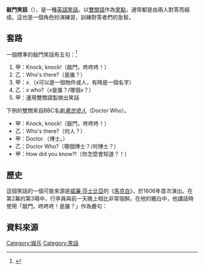 '''敲門笑話'''（{{lang-en|Knock-knock joke}}），是一種[[英語|英語]][[笑話|笑話]]。以[[雙關語|雙關語]]作為[[笑點|笑點]]，通常都是由兩人對答而組成。這也是一個角色扮演練習，訓練對答者們的急智。 

==套路==
一個標準的敲門笑話有五句：<ref>{{Cite web |url=http://english.ecominfozone.net/archives/5422 |title=存档副本 |access-date=2010-10-02 |archive-date=2016-10-05 |archive-url=https://web.archive.org/web/20161005013047/http://english.ecominfozone.net/archives/5422 |dead-url=no }}</ref>
# 甲：Knock, knock!（敲門，咚咚咚！）
# 乙：Who's there?（是誰？）
# 甲：''x''.（''x''可以是一個物件或人，有時是一個名字）
# 乙：''x'' who?（''x''是誰？/哪個''x''？）
# 甲：運用雙關語製做出笑話

下例的雙關來自BBC名劇''[[異世奇人|異世奇人]]''（Doctor Who）。
* 甲：Knock, knock!（敲門，咚咚咚！）
* 乙：Who's there?（何人？）
* 甲：Doctor.（博士。）
* 乙：Doctor Who?（哪個博士？/何博士？）
* 甲：How did you know?!（你怎麼會知道？！）

== 歷史 ==
這個笑話的一個可能來源是[[威廉·莎士比亞|威廉·莎士比亞]]的《[[馬克白|馬克白]]》，於1606年首次演出。在第2幕的第3場中，行李員與前一天晚上相比非常宿醉。在他的獨白中，他講話時使用「敲門，咚咚咚！是誰？」作為疊句：
{{block indent |<poem>
Knock, knock! Who's there, i' the name of
Beelzebub? Here's a farmer, that hanged
himself on the expectation of plenty: come in
time; have napkins enow about you; here
you'll sweat for't.

Knock, knock! Who's there, in the other devil's
name? Faith, here's an equivocator, that could
swear in both the scales against either scale;
who committed treason enough for God's sake,
yet could not equivocate to heaven: O, come
in, equivocator.
</poem>}}

==資料來源==
<references />

{{Culture-stub}}

[[Category:娱乐|Category:娱乐]]
[[Category:笑話|Category:笑話]]